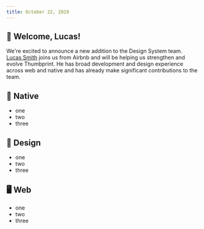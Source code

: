 ```yaml
---
title: October 22, 2019
---
```


## 🎉 Welcome, Lucas!

We're excited to announce a new addition to the Design System team. [Lucas Smith](https://www.linkedin.com/in/lucasosmith/) joins us from Airbnb and will be helping us strengthen and evolve Thumbprint. He has broad development and design experience across web and native and has already make significant contributions to the team.

## 📱 Native

-   one
-   two
-   three

## 🍭 Design

-   one
-   two
-   three

## 🖥 Web

-   one
-   two
-   three
